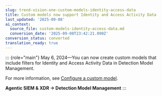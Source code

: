 ```yaml
---
slug: trend-vision-one-custom-models-identity-access-data
title: Custom models now support Identity and Access Activity Data
last_updated: '2025-09-08'
ai_context:
  source_file: custom-models-identity-access-data.md
  conversion_date: '2025-09-08T23:42:21.090Z'
conversion_status: converted
translation_ready: true
---
```


::: {role="main"}
May 6, 2024—You can now create custom models that include filters for Identity and Access Activity Data in Detection Model Management.

For more information, see [Configure a custom model](configuring-custom-model.mdx).

**Agentic SIEM & XDR → Detection Model Management**
:::
